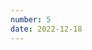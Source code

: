 ```yaml
---
number: 5
date: 2022-12-18
---
```



<Title title={`Issue ${frontmatter.number}`} date={frontmatter.date} />

Hey everyone! 👋  Welcome to the fifth issue of the iOS CI Newsletter! Hope you’ve all had an amazing couple of weeks!

I realised, as I was writing this issue, that it is the last one I will be sending out this year. I wanted to take this opportunity to thank you all so much for the support and to share that the iOS CI newsletter has over 300 subscribers now! 🎉 ❤️

As the next time you'll hear from me will be in 2023, I want to wish you all a Merry Christmas and a Happy New Year! 🥂🎄

### [Code signing and provisioning explained](https://tanaschita.com/20221212-code-signing-and-provisioning-for-ios/)

Signing and provisioning iOS apps is a process which usually causes a lot of confusion amongst developers. In this article, [Natascha](https://twitter.com/tanaschita) gives a great explanation on how the process works.

### [MarkCodable reports](https://trycombine.com/posts/using-markcodable-to-generate-reports/)

In this article, [Marin](https://twitter.com/icanzilb) goes through how the [MarkCodable](https://github.com/MarkCodable/MarkCodable) library can be used to provide better, more readable reports from command line tools.

The article also showcases how, with just a few lines of code, [MarkCodable](https://github.com/MarkCodable/MarkCodable) can help improve the output of the swift tests command. I will definitely be trying it out on one of my project's CIs over the next couple of weeks.

### [Getting started with Xcode Cloud](https://www.kodeco.com/36548823-getting-started-with-xcode-cloud)

If you haven't tried or looked into [Xcode Cloud](https://developer.apple.com/xcode-cloud/) yet, I would thoroughly recommend reading this tutorial from [Josh Berlin](https://twitter.com/jab2109) on [Kodeco](https://twitter.com/kodecodev). It goes through how to setup your project to use [Xcode Cloud](https://developer.apple.com/xcode-cloud/) and how to create workflows for running the app's tests and submitting it to Testflight.

[I also came across a tweet](https://twitter.com/twannl/status/1602295739664793601) from [Antoine](https://twitter.com/twannl) this week where he asked for people's experiences with [Xcode Cloud](https://developer.apple.com/xcode-cloud/). If you fancy hearing about how people are finding it before making the switch, I'd thoroughly recommend reading the [thread](http://twitter.com/twannl/status/1602295739664793601).

### [GitHub Actions delayed macOS Ventura support](https://twitter.com/simonbs/status/1602067461213413377)

I came across a tweet from [Simon B. Støvring](https://twitter.com/simonbs) this week linking to a [GitHub issue about the availability of macOS 13 GitHub-hosted runners](https://github.com/actions/runner-images/issues/6426#issuecomment-1341047365).

In the issue, [a GitHub engineer confirms](https://github.com/actions/runner-images/issues/6426#issuecomment-1341047365) that macOS 13 (Ventura) GitHub-hosted runners will only become available on public beta in the second quarter of 2023, which unfortunately is a long time away 😔.

### [A look at Twitter's app size](https://twitter.com/emergetools/status/1603459697499000832)

I have really enjoyed reading [Emerge Tools'](https://twitter.com/emergetools) tweets where they dig into live apps' contents and suggest improvements they could introduce to decrease their app sizes. This week they audited the Twitter app and identified some areas for improvement.
